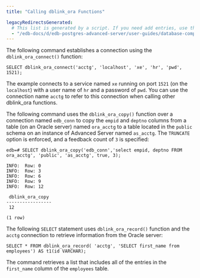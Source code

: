 ```yaml
---
title: "Calling dblink_ora Functions"

legacyRedirectsGenerated:
  # This list is generated by a script. If you need add entries, use the `legacyRedirects` key.
  - "/edb-docs/d/edb-postgres-advanced-server/user-guides/database-compatibility-for-oracle-developers-guide/12/Database_Compatibility_for_Oracle_Developers_Guide.1.127.html"
---
```


<div id="calling_dblink_ora_functions" class="registered_link"></div>

The following command establishes a connection using the `dblink_ora_connect()` function:

```text
SELECT dblink_ora_connect('acctg', 'localhost', 'xe', 'hr', 'pwd', 1521);
```

The example connects to a service named `xe` running on port `1521` (on the `localhost`) with a user name of `hr` and a password of `pwd`. You can use the connection name `acctg` to refer to this connection when calling other dblink_ora functions.

The following command uses the `dblink_ora_copy()` function over a connection named `edb_conn` to copy the `empid` and `deptno` columns from a table (on an Oracle server) named `ora_acctg` to a table located in the `public` schema on an instance of Advanced Server named `as_acctg`. The `TRUNCATE` option is enforced, and a feedback count of `3` is specified:

```text
edb=# SELECT dblink_ora_copy('edb_conn','select empid, deptno FROM
ora_acctg', 'public', 'as_acctg', true, 3);

INFO:  Row: 0
INFO:  Row: 3
INFO:  Row: 6
INFO:  Row: 9
INFO:  Row: 12

 dblink_ora_copy
-----------------
 12

(1 row)
```

The following `SELECT` statement uses `dblink_ora_record()` function and the `acctg` connection to retrieve information from the Oracle server:

```text
SELECT * FROM dblink_ora_record( 'acctg', 'SELECT first_name from employees') AS t1(id VARCHAR);
```

The command retrieves a list that includes all of the entries in the `first_name` column of the `employees` table.

